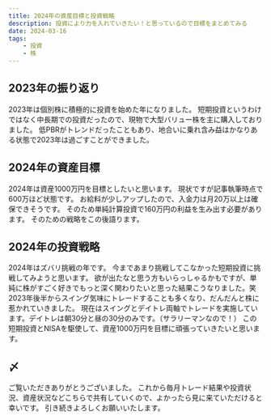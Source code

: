```yaml
---
title: 2024年の資産目標と投資戦略
description: 投資により力を入れていきたい！と思っているので目標をまとめてみる
date: 2024-03-16
tags:
    - 投資
    - 株
---
```


## 2023年の振り返り
2023年は個別株に積極的に投資を始めた年になりました。
短期投資というわけではなく中長期での投資だったので、現物で大型バリュー株を主に購入しておりました。
低PBRがトレンドだったこともあり、地合いに乗れ含み益はかなりある状態で2023年は過ごすことができました。

## 2024年の資産目標
2024年は資産1000万円を目標としたいと思います。
現状ですが記事執筆時点で600万ほど状態です。
お給料が少しアップしたので、入金力は月20万以上は確保できそうです。
そのため単純計算投資で160万円の利益を生み出す必要があります。
そのための戦略をこの後語ります。

## 2024年の投資戦略
2024年はズバリ挑戦の年です。
今まであまり挑戦してこなかった短期投資に挑戦してみようと思います。
欲が出たなと思う方もいらっしゃるかもですが、単純に株がすごく好きでもっと深く関わりたいと思った結果こうなりました。笑
2023年後半からスイング気味にトレードすることも多くなり、だんだんと株に惹かれていきました。
現在はスイングとデイトレ両軸でトレードを実施しています。デイトレは朝30分と昼の30分のみです。（サラリーマンなので！）
この短期投資とNISAを駆使して、資産1000万円を目標に頑張っていきたいと思います。

## 〆
ご覧いただきありがとうございました。
これから毎月トレード結果や投資状況、資産状況などこちらで共有していくので、よかったら見に来ていただけると幸いです。
引き続きよろしくお願いいたします。